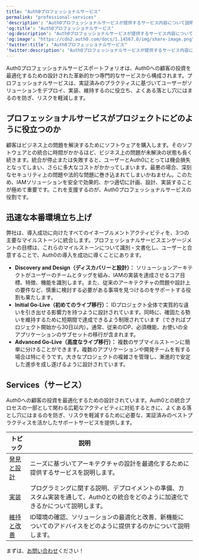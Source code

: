 ```yaml
---
title: "Auth0プロフェッショナルサービス"
permalink: "professional-services"
'description': "Auth0プロフェッショナルサービスが提供するサービス内容について説明します。"
'og:title': "Auth0プロフェッショナルサービス"
'og:description': "Auth0プロフェッショナルサービスが提供するサービス内容について説明します。"
'og:image': "https://cdn2.auth0.com/docs/1.14567.0/img/share-image.png"
'twitter:title': "Auth0プロフェッショナルサービス"
'twitter:description': "Auth0プロフェッショナルサービスが提供するサービス内容について説明します。"
---
```


Auth0プロフェッショナルサービスポートフォリオは、Auth0への顧客の投資を最適化するための設計された革新的かつ専門的なサービスから構成されます。プロフェッショナルサービスは、実証済みのプラクティスに基づいてユーザーがソリューションをデプロイ、実装、維持するのに役立ち、よくある落とし穴にはまるのを防ぎ、リスクを軽減します。

## プロフェッショナルサービスがプロジェクトにどのように役立つのか

顧客はビジネス上の問題を解決するためにソフトウェアを購入します。そのソフトウェアとの統合に時間がかかるほど、ビジネス上の問題が未解決の状態も長く続きます。統合が停止または失敗すると、ユーザーとAuth0にとっては機会損失となってしまい、さらに多大なコストがかかってしまいます。最悪の場合、深刻なセキュリティ上の問題や法的な問題に巻き込まれてしまいかねません。このため、IAMソリューションを安全で効果的、かつ適切に計画、設計、実装することが極めて重要です。これを支援するのが、Auth0プロフェッショナルサービスの役割です。

## 迅速な本番環境立ち上げ

弊社は、導入成功に向けたすべてのイネーブルメントアクティビティを、3つの主要なマイルストーンに統合します。プロフェッショナルサービスエンゲージメントの目標は、これらのマイルストーンについて識別・文書化し、ユーザーと合意することで、Auth0の導入を成功に導くことにあります。

* **Discovery and Design（ディスカバリーと設計）：** ソリューションアーキテクトがユーザーのチームとタッグを組み、IAMの実装を達成させるコア目標、特徴、機能を識別します。また、従来のアーキテクチャの問題や設計上の要件など、慎重に検討する必要がある事項を見つけるのをサポートする役割も果たします。
* **Initial Go-Live（初めてのライブ移行）：** IDプロジェクト全体で実質的な違いを引き出せる影響力を持つように設計されています。同時に、確固たる勢いを維持するために短期間で達成できるよう制限されています（できればプロジェクト開始から30日以内）。通常、従来の<Tooltip data-tooltip-id="react-containers-DefinitionTooltip-2" href="/ja-jp/glossary?term=idp" tip="IDプロバイダー（IdP）: デジタルIDを保存および管理するサービス。" cta="用語集の表示">IDP</Tooltip>、必須機能、お使いの全アプリケーションのサブセットの移行が含まれます。
* **Advanced Go-Live（高度なライブ移行）：** 複数のサブマイルストーンに簡単に分けることができます。複数のアプリケーションや開発チームを有する場合は特にそうです。大きなプロジェクトの複雑さを管理し、漸進的で安定した進歩を成し遂げるように設計されています。

## Services（サービス）

Auth0への顧客の投資を最適化するための設計されています。Auth0との統合プロセスの一部として関わる広範なアクティビティに対処するときに、よくある落とし穴にはまるのを防ぎ、リスクを軽減するために必要な、実証済みのベストプラクティスを活かしたサポートサービスを提供します。

<table class="table"><thead>
<tr>
<th><strong>トピック</strong></th>
<th><strong>説明</strong>                                </th>
</tr>
</thead>
<tbody>
<tr>
<td><a href="/ja-jp/professional-services/discover-design">発見と設計</a></td>
<td>ニーズに基づいてアーキテクチャの設計を最適化するために提供するサービスを説明します。</td>
</tr>
<tr>
<td><a href="/ja-jp/professional-services/implement">実装</a></td>
<td>プログラミングに関する説明、デプロイメントの準備、カスタム実装を通して、Auth0との統合をどのように加速化できるかについて説明します。</td>
</tr>
<tr>
<td><a href="/ja-jp/professional-services/maintain-improve">維持と改善</a></td>
<td>ID環境の確認、ソリューションの最適化と改善、新機能についてのアドバイスをどのように提供するのかについて説明します。</td>
</tr>
</tbody>
</table>

まずは、[お問い合わせ](https://auth0.com/contact-us)ください！